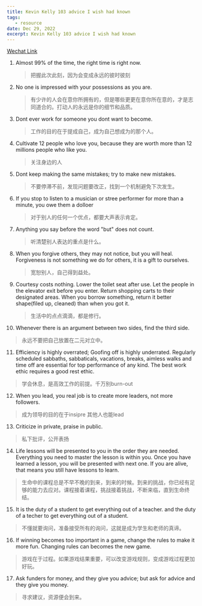 ```yaml
---
title: Kevin Kelly 103 advice I wish had known
tags:
   - resource
date: Dec 29, 2022
excerpt: Kevin Kelly 103 advice I wish had known 
---
```


[Wechat Link](https://mp.weixin.qq.com/s/N8WBBPvJHdJLzu6l6wmu4Q)

1. Almost 99% of the time, the right time is right now.
   > 把握此次此刻，因为会变成永远的彼时彼刻
2. No one is impressed with your possessions as you are.
   > 有少许的人会在意你所拥有的，但是哪些更更在意你所在意的，才是志同道合的。打动人的永远是你的细节和品质。
3. Dont ever work for someone you dont want to become.
   > 工作的目的在于提成自己，成为自己想成为的那个人。
4. Cultivate 12 people who love you, because they are worth more than 12 millions people who like you.
   > 关注身边的人
5. Dont keep making the same mistakes; try to make new mistakes.
   > 不要停滞不前，发现问题要改正，找到一个机制避免下次发生。
6. If you stop to listen to a musician or stree performer for more than a minute, you owe them a dolloer
   > 对于别人的任何一个优点，都要大声表示肯定。
7. Anything you say before the word "but" does not count.
   > 听清楚别人表达的重点是什么。
8. When you forgive others, they may not notice, but you will heal. Forgiveness is not something we do for others, it is a gift to ourselves.
   > 宽恕别人，自己得到益处。
9. Courtesy costs nothing. Lower the toilet seat after use. Let the people in the elevator exit before you enter. Return shopping carts to their designated areas. When you borrow something, return it better shape(filed up, cleaned) than when you got it. 
   > 生活中的点点滴滴，都是修行。
10. Whenever there is an argument between two sides, find the third side.
   > 永远不要把自己放置在二元对立中。
11. Efficiency is highly overrated; Goofing off is highly underrated. Regularly scheduled sabbaths, sabbaticals, vacations, breaks, aimless walks and time off are essential for top performance of any kind. The best work ethic requires a good rest ethic.
   > 学会休息，是高效工作的前提。千万别burn-out
12. When you lead, you real job is to create more leaders, not more followers.
   > 成为领导的目的在于insipre 其他人也能lead
13. Criticize in private, praise in public.
   > 私下批评，公开表扬
14. Life lessons will be presented to you in the order they are needed. Everything you need to master the lesson is within you. Once you have learned a lesson, you will be presented with next one. If you are alive, that means you still have lessons to learn.
   > 生命中的课程总是不早不晚的到来，到来的时候。到来的挑战，你已经有足够的能力去应对。课程接着课程，挑战接着挑战，不断来临，直到生命终结。
15. It is the duty of a student to get everything out of a teacher. and the duty of a techer to get everything out of a student.
   > 不懂就要询问，准备接受所有的询问，这就是成为学生和老师的真谛。
16. If winning becomes too important in a game, change the rules to make it more fun. Changing rules can becomes the new game.
   > 游戏在于过程。如果游戏结果重要，可以改变游戏规则，变成游戏过程更加好玩。
17. Ask funders for money, and they give you advice; but ask for advice and they give you money.
   > 寻求建议，资源便会到来。
